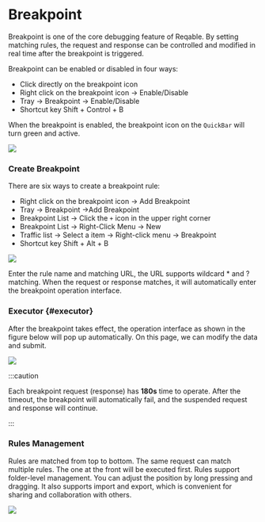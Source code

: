 # Breakpoint


Breakpoint is one of the core debugging feature of Reqable. By setting matching rules, the request and response can be controlled and modified in real time after the breakpoint is triggered.

Breakpoint can be enabled or disabled in four ways:
- Click directly on the breakpoint icon
- Right click on the breakpoint icon -> Enable/Disable
- Tray -> Breakpoint -> Enable/Disable
- Shortcut key <Shortcut>Shift + Control + B</Shortcut>

When the breakpoint is enabled, the breakpoint icon on the `QuickBar` will turn green and active.

![](arts/breakpoint_01.png)

### Create Breakpoint

There are six ways to create a breakpoint rule:
- Right click on the breakpoint icon -> Add Breakpoint
- Tray -> Breakpoint ->Add Breakpoint
- Breakpoint List -> Click the `+` icon in the upper right corner
- Breakpoint List -> Right-Click Menu -> New
- Traffic list -> Select a item -> Right-click menu -> Breakpoint
- Shortcut key <Shortcut>Shift + Alt + B</Shortcut>

![](arts/breakpoint_02.png)

Enter the rule name and matching URL, the URL supports wildcard * and ? matching. When the request or response matches, it will automatically enter the breakpoint operation interface.

### Executor {#executor}

After the breakpoint takes effect, the operation interface as shown in the figure below will pop up automatically. On this page, we can modify the data and submit.

![](arts/breakpoint_03.png)

:::caution

Each breakpoint request (response) has **180s** time to operate. After the timeout, the breakpoint will automatically fail, and the suspended request and response will continue.

:::

### Rules Management

Rules are matched from top to bottom. The same request can match multiple rules. The one at the front will be executed first. Rules support folder-level management. You can adjust the position by long pressing and dragging. It also supports import and export, which is convenient for sharing and collaboration with others.

![](arts/breakpoint_04.png)